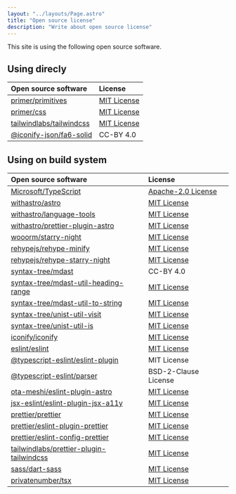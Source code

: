 ```yaml
---
layout: "../layouts/Page.astro"
title: "Open source license"
description: "Write about open source license"
---
```


This site is using the following open source software.

## Using direcly
|Open source software|License|
|:---|:---|
|[primer/primitives](https://github.com/primer/primitives)|[MIT License](https://github.com/primer/primitives/blob/main/LICENSE)|
|[primer/css](https://github.com/primer/css)|[MIT License](https://github.com/primer/css/blob/main/LICENSE)
|[tailwindlabs/tailwindcss](https://github.com/tailwindlabs/tailwindcss)|[MIT License](https://github.com/tailwindlabs/tailwindcss/blob/next/LICENSE)|
|[@iconify-json/fa6-solid](https://www.npmjs.com/package/@iconify-json/fa6-solid)|CC-BY 4.0|

## Using on build system
|Open source software|License|
|:---|:---|
|[Microsoft/TypeScript](https://github.com/Microsoft/TypeScript)|[Apache-2.0 License](https://github.com/microsoft/TypeScript/blob/main/LICENSE.txt)
|[withastro/astro](https://github.com/withastro/astro)|[MIT License](https://github.com/withastro/astro/blob/main/LICENSE)|
|[withastro/language-tools](https://github.com/withastro/language-tools)|[MIT License](https://github.com/withastro/language-tools/blob/main/LICENSE)|
|[withastro/prettier-plugin-astro](https://github.com/withastro/prettier-plugin-astro)|[MIT License](https://github.com/withastro/prettier-plugin-astro/blob/main/LICENSE)|
|[wooorm/starry-night](https://github.com/wooorm/starry-night)|[MIT License](https://github.com/wooorm/starry-night/blob/main/license)|
|[rehypejs/rehype-minify](https://github.com/rehypejs/rehype-minify)|[MIT License](https://github.com/rehypejs/rehype-minify/blob/main/license)|
|[rehypejs/rehype-starry-night](https://github.com/rehypejs/rehype-starry-night)|[MIT License](https://github.com/rehypejs/rehype-starry-night/blob/main/license)|
|[syntax-tree/mdast](https://github.com/syntax-tree/mdast)|CC-BY 4.0|
|[syntax-tree/mdast-util-heading-range](https://github.com/syntax-tree/mdast-util-heading-range)|[MIT License](https://github.com/syntax-tree/mdast-util-heading-range/blob/main/license)|
|[syntax-tree/mdast-util-to-string](https://github.com/syntax-tree/mdast-util-to-string)|[MIT License](https://github.com/syntax-tree/mdast-util-to-string/blob/main/license)|
|[syntax-tree/unist-util-visit](https://github.com/syntax-tree/unist-util-visit)|[MIT License](https://github.com/syntax-tree/unist-util-visit/blob/main/license)|
|[syntax-tree/unist-util-is](https://github.com/syntax-tree/unist-util-is)|[MIT License](https://github.com/syntax-tree/unist-util-is/blob/main/license)|
|[iconify/iconify](https://github.com/iconify/iconify)|[MIT License](https://github.com/iconify/iconify/blob/main/license.txt)|
|[eslint/eslint](https://github.com/eslint/eslint)|[MIT License](https://github.com/eslint/eslint/blob/main/LICENSE)|
|[@typescript-eslint/eslint-plugin](https://www.npmjs.com/package/@typescript-eslint/eslint-plugin)|MIT License|
|[@typescript-eslint/parser](https://www.npmjs.com/package/@typescript-eslint/parser)|BSD-2-Clause License|
|[ota-meshi/eslint-plugin-astro](https://github.com/ota-meshi/eslint-plugin-astro)|[MIT License](https://github.com/ota-meshi/eslint-plugin-astro/blob/main/LICENSE)|
|[jsx-eslint/eslint-plugin-jsx-a11y](https://github.com/jsx-eslint/eslint-plugin-jsx-a11y)|[MIT License](https://github.com/jsx-eslint/eslint-plugin-jsx-a11y/blob/main/LICENSE.md)|
|[prettier/prettier](https://github.com/prettier/prettier)|[MIT License](https://github.com/prettier/prettier/blob/main/LICENSE)|
|[prettier/eslint-plugin-prettier](https://github.com/prettier/eslint-plugin-prettier)|[MIT License](https://github.com/prettier/eslint-plugin-prettier/blob/master/LICENSE.md)|
|[prettier/eslint-config-prettier](https://github.com/prettier/eslint-config-prettier)|[MIT License](https://github.com/prettier/eslint-config-prettier/blob/main/LICENSE)|
|[tailwindlabs/prettier-plugin-tailwindcss](https://github.com/tailwindlabs/prettier-plugin-tailwindcss)|[MIT License](https://github.com/tailwindlabs/prettier-plugin-tailwindcss/blob/main/LICENSE)|
|[sass/dart-sass](https://github.com/sass/dart-sass)|[MIT License](https://github.com/sass/dart-sass/blob/main/LICENSE)|
|[privatenumber/tsx](https://github.com/privatenumber/tsx)|[MIT License](https://github.com/privatenumber/tsx/blob/master/LICENSE)|import type { build } from "astro";

